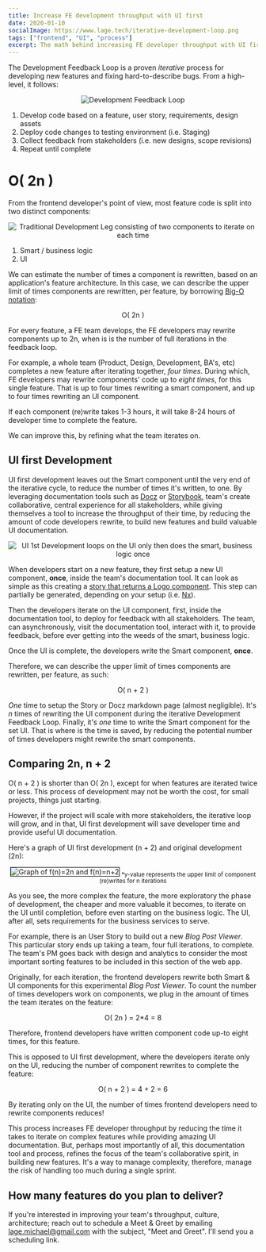 ```yaml
---
title: Increase FE development throughput with UI first
date: 2020-01-10
socialImage: https://www.lage.tech/iterative-development-loop.png
tags: ["frontend", "UI", "process"]
excerpt: The math behind increasing FE developer throughput with UI first development by decreasing component rewrites while building UI documentation
---
```


The Development Feedback Loop is a proven *iterative* process for developing new features and fixing hard-to-describe bugs. From a high-level, it follows:

<center>
    <img src="/iterative-development-loop.png" alt="Development Feedback Loop" />
</center>

1. Develop code based on a feature, user story, requirements, design assets
2. Deploy code changes to testing environment (i.e. Staging)
3. Collect feedback from stakeholders (i.e. new designs, scope revisions)
4. Repeat until complete

# O( 2n )

From the frontend developer's point of view, most feature code is split into two distinct components:

<center>
    <img src="/iterative-development-smart-ui-leg-2n.png" alt="Traditional Development Leg consisting of two components to iterate on each time" />
</center>

1. Smart / business logic
2. UI

We can estimate the number of times a component is rewritten, based on an application's feature architecture. In this case, we can describe the upper limit of times components are rewritten, per feature, by borrowing [Big-O notation](https://en.wikipedia.org/wiki/Big_O_notation):

<center>O( 2n )</center>

For every feature, a FE team develops, the FE developers may rewrite components up to 2n, when is is the number of full iterations in the feedback loop.

For example, a whole team (Product, Design, Development, BA's, etc) completes a new feature after iterating together, *four times*. During which, FE developers may rewrite components' code up to *eight times*, for this single feature. That is up to four times rewriting a smart component, and up to four times rewriting an UI component.

If each component (re)write takes 1-3 hours, it will take 8-24 hours of developer time to complete the feature.

We can improve this, by refining what the team iterates on.

## UI first Development

UI first development leaves out the Smart component until the very end of the iterative cycle, to reduce the number of times it's written, to one. By leveraging documentation tools such as [Docz](https://www.docz.site/) or [Storybook](https://storybook.js.org/), team's create collaborative, central experience for all stakeholders, while giving themselves a tool to increase the throughput of their time, by reducing the amount of code developers rewrite, to build new features and build valuable UI documentation.

<center>
    <img src="/ui-first-development-loop.png" alt="UI 1st Development loops on the UI only then does the smart, business logic once" />
</center>

When developers start on a new feature, they first setup a new UI component, **once**, inside the team's documentation tool. It can look as simple as this creating a [story that returns a Logo component](https://github.com/mrWh1te/gardn/blob/master/libs/ui/src/lib/logo/logo.stories.tsx). This step can partially be generated, depending on your setup (i.e. [Nx](https://nx.dev/latest/angular/plugins/storybook/overview#auto-generate-stories)).

Then the developers iterate on the UI component, first, inside the documentation tool, to deploy for feedback with all stakeholders. The team, can asynchronously, visit the documentation tool, interact with it, to provide feedback, before ever getting into the weeds of the smart, business logic.

Once the UI is complete, the developers write the Smart component, **once**.

Therefore, we can describe the upper limit of times components are rewritten, per feature, as such:

<center>O( n + 2 )</center>

*One* time to setup the Story or Docz markdown page (almost negligible). It's *n* times of rewriting the UI component during the iterative Development Feedback Loop. Finally, it's *one* time to write the Smart component for the set UI. That is where is the time is saved, by reducing the potential number of times developers might rewrite the smart components.

## Comparing 2n, n + 2

O( n + 2 ) is shorter than O( 2n ), except for when features are iterated twice or less. This process of development may not be worth the cost, for small projects, things just starting. 

However, if the project will scale with more stakeholders, the iterative loop will grow, and in that, UI first development will save developer time and provide useful UI documentation.

Here's a graph of UI first development (n + 2) and original development (2n):

<center>
    <img src="/graph_2n_versus_n+2.png" alt="Graph of f(n)=2n and f(n)=n+2" style="border: 1px solid black; margin-bottom: 0;" />
    <sub>*y-value represents the upper limit of component (re)writes for n iterations</sub>
</center>

As you see, the more complex the feature, the more exploratory the phase of development, the cheaper and more valuable it becomes, to iterate on the UI until completion, before even starting on the business logic. The UI, after all, sets requirements for the business services to serve.

For example, there is an User Story to build out a new *Blog Post Viewer*. This particular story ends up taking a team, four full iterations, to complete. The team's PM goes back with design and analytics to consider the most important sorting features to be included in this section of the web app.

Originally, for each iteration, the frontend developers rewrite both Smart & UI components for this experimental *Blog Post Viewer*. To count the number of times developers work on components, we plug in the amount of times the team iterates on the feature: 

<center>O( 2n ) = 2*4 = 8</center>

Therefore, frontend developers have written component code up-to eight times, for this feature.

This is opposed to UI first development, where the developers iterate only on the UI, reducing the number of component rewrites to complete the feature:

<center>O( n + 2 ) = 4 + 2 = 6</center>

By iterating only on the UI, the number of times frontend developers need to rewrite components reduces!

This process increases FE developer throughput by reducing the time it takes to iterate on complex features while providing amazing UI documentation. But, perhaps most importantly of all, this documentation tool and process, refines the focus of the team's collaborative spirit, in building new features. It's a way to manage complexity, therefore, manage the risk of handling too much during a single sprint.

## How many features do you plan to deliver?

If you're interested in improving your team's throughput, culture, architecture; reach out to schedule a Meet & Greet by emailing <a href="mailto:lage.michael@gmail.com=Meet and Greet">lage.michael@gmail.com</a> with the subject, "Meet and Greet". I'll send you a scheduling link.